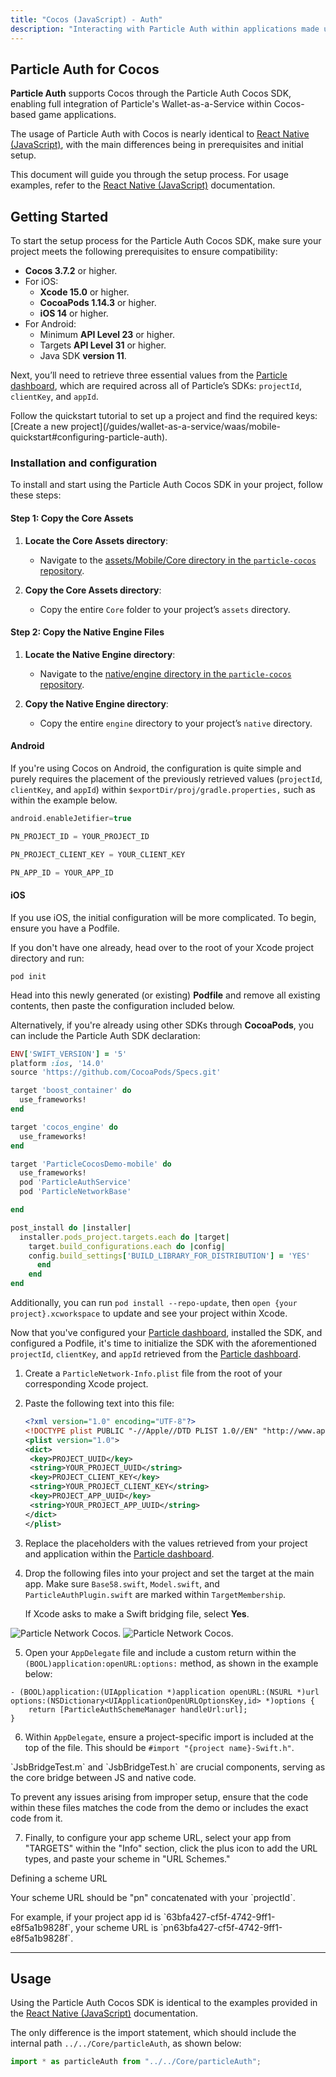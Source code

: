 ```yaml
---
title: "Cocos (JavaScript) - Auth"
description: "Interacting with Particle Auth within applications made using Cocos."
---
```


## Particle Auth for Cocos

**Particle Auth** supports Cocos through the Particle Auth Cocos SDK, enabling full integration of Particle's Wallet-as-a-Service within Cocos-based game applications. 

The usage of Particle Auth with Cocos is nearly identical to [React Native (JavaScript)](/api-reference/auth/mobile-sdks/react), with the main differences being in prerequisites and initial setup.

This document will guide you through the setup process. For usage examples, refer to the [React Native (JavaScript)](/api-reference/auth/mobile-sdks/react) documentation.

## Getting Started

To start the setup process for the Particle Auth Cocos SDK, make sure your project meets the following prerequisites to ensure compatibility:

- **Cocos 3.7.2** or higher.
- For iOS:
  - **Xcode 15.0** or higher.
  - **CocoaPods 1.14.3** or higher.
  - **iOS 14** or higher.
- For Android:
  - Minimum **API Level 23** or higher.
  - Targets **API Level 31** or higher.
  - Java SDK **version 11**.

Next, you’ll need to retrieve three essential values from the [Particle dashboard](https://dashboard.particle.network), which are required across all of Particle’s SDKs: `projectId`, `clientKey`, and `appId`.

<Note>
  Follow the quickstart tutorial to set up a project and find the required keys:
  [Create a new
  project](/guides/wallet-as-a-service/waas/mobile-quickstart#configuring-particle-auth).
</Note>

### Installation and configuration

To install and start using the Particle Auth Cocos SDK in your project, follow these steps:

#### Step 1: Copy the Core Assets

1. **Locate the Core Assets directory**:
   - Navigate to the [assets/Mobile/Core directory in the `particle-cocos` repository](https://github.com/Particle-Network/particle-cocos/tree/mobile/assets/Mobile/Core).

2. **Copy the Core Assets directory**:
   - Copy the entire `Core` folder to your project’s `assets` directory.

#### Step 2: Copy the Native Engine Files

1. **Locate the Native Engine directory**:
   - Navigate to the [native/engine directory in the `particle-cocos` repository](https://github.com/Particle-Network/particle-cocos/tree/mobile/native/engine).

2. **Copy the Native Engine directory**:
   - Copy the entire `engine` directory to your project’s `native` directory.

#### Android

If you're using Cocos on Android, the configuration is quite simple and purely requires the placement of the previously retrieved values (`projectId`, `clientKey`, and `appId`) within `$exportDir/proj/gradle.properties,` such as within the example below.

```kotlin gradle.properties
android.enableJetifier=true

PN_PROJECT_ID = YOUR_PROJECT_ID

PN_PROJECT_CLIENT_KEY = YOUR_CLIENT_KEY

PN_APP_ID = YOUR_APP_ID
```

#### iOS

If you use iOS, the initial configuration will be more complicated. To begin, ensure you have a Podfile. 

If you don't have one already, head over to the root of your Xcode project directory and run:

```shell Terminal
pod init
```

Head into this newly generated (or existing) **Podfile** and remove all existing contents, then paste the configuration included below. 

Alternatively, if you're already using other SDKs through **CocoaPods**, you can include the Particle Auth SDK declaration:

```ruby Ruby
ENV['SWIFT_VERSION'] = '5'
platform :ios, '14.0'
source 'https://github.com/CocoaPods/Specs.git'

target 'boost_container' do
  use_frameworks!
end

target 'cocos_engine' do
  use_frameworks!
end

target 'ParticleCocosDemo-mobile' do
  use_frameworks!
  pod 'ParticleAuthService'
  pod 'ParticleNetworkBase'

end

post_install do |installer|
  installer.pods_project.targets.each do |target|
    target.build_configurations.each do |config|
    config.build_settings['BUILD_LIBRARY_FOR_DISTRIBUTION'] = 'YES'
      end
    end
end
```

Additionally, you can run `pod install --repo-update`, then `open {your project}.xcworkspace` to update and see your project within Xcode.

Now that you've configured your [Particle dashboard](https://dashboard.particle.network), installed the SDK, and configured a Podfile, it's time to initialize the SDK with the aforementioned `projectId`, `clientKey`, and `appId` retrieved from the [Particle dashboard](https://dashboard.particle.network).

1. Create a `ParticleNetwork-Info.plist` file from the root of your corresponding Xcode project.

2. Paste the following text into this file:

   ```xml ParticleNetwork-Info.plist
   <?xml version="1.0" encoding="UTF-8"?>
   <!DOCTYPE plist PUBLIC "-//Apple//DTD PLIST 1.0//EN" "http://www.apple.com/DTDs/PropertyList-1.0.dtd">
   <plist version="1.0">
   <dict>
   	<key>PROJECT_UUID</key>
   	<string>YOUR_PROJECT_UUID</string>
   	<key>PROJECT_CLIENT_KEY</key>
   	<string>YOUR_PROJECT_CLIENT_KEY</string>
   	<key>PROJECT_APP_UUID</key>
   	<string>YOUR_PROJECT_APP_UUID</string>
   </dict>
   </plist>
   ```

3. Replace the placeholders with the values retrieved from your project and application within the [Particle dashboard](https://dashboard.particle.network).

4. Drop the following files into your project and set the target at the main app. Make sure `Base58.swift`, `Model.swift`, and `ParticleAuthPlugin.swift` are marked within `TargetMembership`. 

    <Note>If Xcode asks to make a Swift bridging file, select **Yes**.</Note>

<img
  className="block dark:hidden"
  src="/api-reference/auth/mobile-sdks/images/cocos.png"
  alt="Particle Network Cocos."
/>
<img
  className="hidden dark:block"
  src="/api-reference/auth/mobile-sdks/images/cocos.png"
  alt="Particle Network Cocos."
/>

5. Open your `AppDelegate` file and include a custom return within the `(BOOL)application:openURL:options:` method, as shown in the example below:

```Text AppDelegate
- (BOOL)application:(UIApplication *)application openURL:(NSURL *)url options:(NSDictionary<UIApplicationOpenURLOptionsKey,id> *)options {
    return [ParticleAuthSchemeManager handleUrl:url];
}
```

6. Within `AppDelegate`, ensure a project-specific import is included at the top of the file. This should be `#import "{project name}-Swift.h"`.

<Warning>
<p>
  `JsbBridgeTest.m` and `JsbBridgeTest.h` are crucial components, serving as the core bridge between JS and native code.
</p>
<p>
  To prevent any issues arising from improper setup, ensure that the code within these files matches the code from the demo or includes the exact code from it.
</p>

</Warning>

7. Finally, to configure your app scheme URL, select your app from "TARGETS" within the "Info" section, click the plus icon to add the URL types, and paste your scheme in "URL Schemes."

<Note>
  <p>Defining a scheme URL</p>
  <p>Your scheme URL should be "pn" concatenated with your `projectId`.</p>
  <p>
    For example, if your project app id is
    `63bfa427-cf5f-4742-9ff1-e8f5a1b9828f`, your scheme URL is
    `pn63bfa427-cf5f-4742-9ff1-e8f5a1b9828f`.
  </p>
</Note>

---

## Usage

Using the Particle Auth Cocos SDK is identical to the examples provided in the [React Native (JavaScript)](/api-reference/auth/mobile-sdks/react) documentation. 

The only difference is the import statement, which should include the internal path `../../Core/particleAuth`, as shown below:

```js JavaScript
import * as particleAuth from "../../Core/particleAuth";
```

